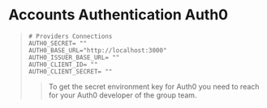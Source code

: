 # **Accounts Authentication Auth0**
>
> ```.env filename=".env" copy
> # Providers Connections
> AUTH0_SECRET= ""
> AUTH0_BASE_URL="http://localhost:3000"
> AUTH0_ISSUER_BASE_URL= ""
> AUTH0_CLIENT_ID= ""
> AUTH0_CLIENT_SECRET= ""
> ```
>   > To get the secret environment key for Auth0 you need to reach for your Auth0 developer of the group team.